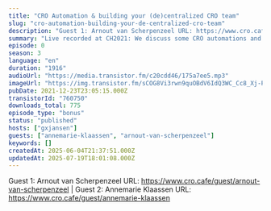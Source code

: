 ```yaml
---
title: "CRO Automation & building your (de)centralized CRO team"
slug: "cro-automation-building-your-de-centralized-cro-team"
description: "Guest 1: Arnout van Scherpenzeel URL: https://www.cro.cafe/guest/arnout-van-scherpenzeel | Guest 2: Annemarie Klaassen URL: https://www.cro.cafe/guest/annemarie-klaassen"
summary: "Live recorded at CH2021: We discuss some CRO automations and if you should build a centralized or decentralized CRO team"
episode: 0
season: 3
language: "en"
duration: "1916"
audioUrl: "https://media.transistor.fm/c20cdd46/175a7ee5.mp3"
imageUrl: "https://img.transistor.fm/sCOG8Vi3rwn9quOBdV6IdQ3WC_Cc8_Xj-PQbR162-po/rs:fill:3000:3000:1/q:60/aHR0cHM6Ly9pbWct/dXBsb2FkLXByb2R1/Y3Rpb24udHJhbnNp/c3Rvci5mbS9iZTZk/ODAwNTJmM2FlZDA1/ZjdmMjk2YWI0NzJl/YTYzMS5qcGc.webp"
pubDate: 2021-12-23T23:05:15.000Z
transistorId: "760750"
downloads_total: 775
episode_type: "bonus"
status: "published"
hosts: ["gxjansen"]
guests: ["annemarie-klaassen", "arnout-van-scherpenzeel"]
keywords: []
createdAt: 2025-06-04T21:37:51.000Z
updatedAt: 2025-07-19T18:01:08.000Z
---
```


Guest 1: Arnout van Scherpenzeel URL: https://www.cro.cafe/guest/arnout-van-scherpenzeel | Guest 2: Annemarie Klaassen URL: https://www.cro.cafe/guest/annemarie-klaassen

